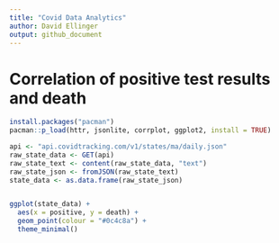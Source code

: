 ```yaml
---
title: "Covid Data Analytics"
author: David Ellinger
output: github_document
---
```


# Correlation of positive test results and death

```r
install.packages("pacman")
pacman::p_load(httr, jsonlite, corrplot, ggplot2, install = TRUE)

api <- "api.covidtracking.com/v1/states/ma/daily.json"
raw_state_data <- GET(api)
raw_state_text <- content(raw_state_data, "text")
raw_state_json <- fromJSON(raw_state_text)
state_data <- as.data.frame(raw_state_json)


ggplot(state_data) +
  aes(x = positive, y = death) +
  geom_point(colour = "#0c4c8a") +
  theme_minimal()
```
